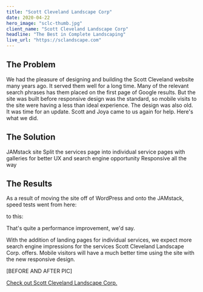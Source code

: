 ```yaml
---
title: "Scott Cleveland Landscape Corp"
date: 2020-04-22
hero_image: "sclc-thumb.jpg"
client_name: "Scott Cleveland Landscape Corp"
headline: "The Best in Complete Landscaping"
live_url: "https://sclandscape.com"
---
```



## The Problem

We had the pleasure of designing and building the Scott Cleveland website many years ago. It served them well for a long time. Many of the relevant search phrases has them placed on the first page of Google results. But the site was built before responsive design was the standard, so mobile visits to the site were having a less than ideal experience. The design was also old. It was time for an update. Scott and Joya came to us again for help. Here's what we did.

## The Solution

JAMstack site
Split the services page into individual service pages with galleries for better UX and search engine opportunity
Responsive all the way

## The Results

As a result of moving the site off of WordPress and onto the JAMstack, speed tests went from here:

<LighthouseResult performance={81} accessibility={79} bestPractices={85} seo={62} />

to this:

<LighthouseResult performance={99} accessibility={100} bestPractices={100} seo={100} />

That's quite a performance improvement, we'd say.

With the addition of landing pages for individual services, we expect more search engine impressions for the services Scott Cleveland Landscape Corp. offers. Mobile visitors will have a much better time using the site with the new responsive design.

[BEFORE AND AFTER PIC]

[Check out Scott Cleveland Landscape Corp.](https://sclandscape.com)
